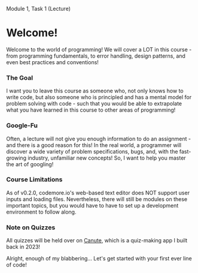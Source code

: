 Module 1, Task 1 (Lecture)

# Welcome!

Welcome to the world of programming! We will cover a LOT in this course - from programming fundamentals, to error handling, design patterns, and even best practices and conventions! 

### The Goal

I want you to leave this course as someone who, not only knows how to write code, but also someone who is principled and has a mental model for problem solving with code - such that you would be able to extrapolate what you have learned in this course to other areas of programming!

### Google-Fu

Often, a lecture will not give you enough information to do an assignment - and there is a good reason for this! In the real world, a programmer will discover a wide variety of problem specifications, bugs, and, with the fast-growing industry, unfamiliar new concepts! So, I want to help you master the art of googling!

### Course Limitations

As of v0.2.0, codemore.io's web-based text editor does NOT support user inputs and loading files. Nevertheless, there will still be modules on these important topics, but you would have to have to set up a development environment to follow along.

### Note on Quizzes

All quizzes will be held over on [Canute](canute.vercel.app), which is a quiz-making app I built back in 2023!

Alright, enough of my blabbering... Let's get started with your first ever line of code!
